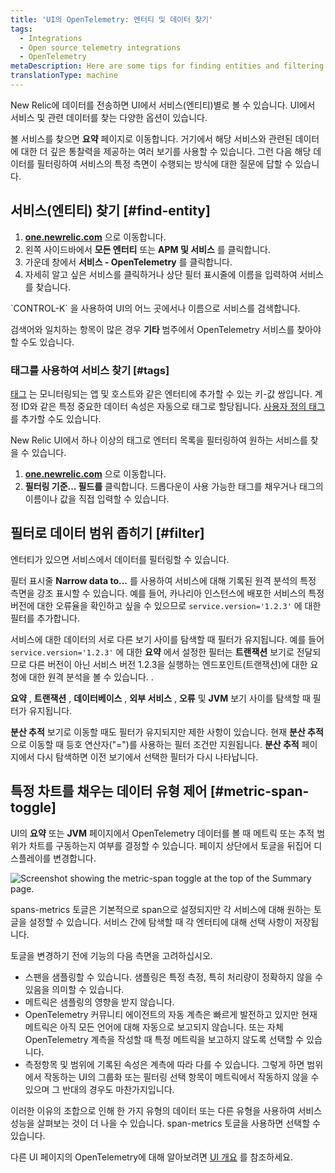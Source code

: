 ```yaml
---
title: 'UI의 OpenTelemetry: 엔터티 및 데이터 찾기'
tags:
  - Integrations
  - Open source telemetry integrations
  - OpenTelemetry
metaDescription: Here are some tips for finding entities and filtering data in the New Relic UI.
translationType: machine
---
```



New Relic에 데이터를 전송하면 UI에서 서비스(엔티티)별로 볼 수 있습니다. UI에서 서비스 및 관련 데이터를 찾는 다양한 옵션이 있습니다.

볼 서비스를 찾으면 **요약** 페이지로 이동합니다. 거기에서 해당 서비스와 관련된 데이터에 대한 더 깊은 통찰력을 제공하는 여러 보기를 사용할 수 있습니다. 그런 다음 해당 데이터를 필터링하여 서비스의 특정 측면이 수행되는 방식에 대한 질문에 답할 수 있습니다.

## 서비스(엔티티) 찾기 [#find-entity]

1. **[one.newrelic.com](https://one.newrelic.com)** 으로 이동합니다.
2. 왼쪽 사이드바에서 **모든 엔터티** 또는 **APM 및 서비스** 를 클릭합니다.
3. 가운데 창에서 **서비스 - OpenTelemetry** 를 클릭합니다.
4. 자세히 알고 싶은 서비스를 클릭하거나 상단 필터 표시줄에 이름을 입력하여 서비스를 찾습니다.

<Callout variant="tip">
  `CONTROL-K` 을 사용하여 UI의 어느 곳에서나 이름으로 서비스를 검색합니다.

  검색어와 일치하는 항목이 많은 경우 **기타** 범주에서 OpenTelemetry 서비스를 찾아야 할 수도 있습니다.
</Callout>

### 태그를 사용하여 서비스 찾기 [#tags]

[태그](https://docs.newrelic.com/docs/new-relic-solutions/new-relic-one/core-concepts/use-tags-help-organize-find-your-data/) 는 모니터링되는 앱 및 호스트와 같은 엔터티에 추가할 수 있는 키-값 쌍입니다. 계정 ID와 같은 특정 중요한 데이터 속성은 자동으로 태그로 할당됩니다. [사용자 정의 태그](https://docs.newrelic.com/docs/more-integrations/open-source-telemetry-integrations/opentelemetry/best-practices/opentelemetry-best-practices-resources/tags) 를 추가할 수도 있습니다.

New Relic UI에서 하나 이상의 태그로 엔터티 목록을 필터링하여 원하는 서비스를 찾을 수 있습니다.

1. **[one.newrelic.com](https://one.newrelic.com)** 으로 이동합니다.
2. **필터링 기준... 필드를** 클릭합니다. 드롭다운이 사용 가능한 태그를 채우거나 태그의 이름이나 값을 직접 입력할 수 있습니다.

## 필터로 데이터 범위 좁히기 [#filter]

엔터티가 있으면 서비스에서 데이터를 필터링할 수 있습니다.

필터 표시줄 **Narrow data to...** 를 사용하여 서비스에 대해 기록된 원격 분석의 특정 측면을 강조 표시할 수 있습니다. 예를 들어, 카나리아 인스턴스에 배포한 서비스의 특정 버전에 대한 오류율을 확인하고 싶을 수 있으므로 `service.version='1.2.3'` 에 대한 필터를 추가합니다.

서비스에 대한 데이터의 서로 다른 보기 사이를 탐색할 때 필터가 유지됩니다. 예를 들어 `service.version='1.2.3'` 에 대한 **요약** 에서 설정한 필터는 **트랜잭션** 보기로 전달되므로 다른 버전이 아닌 서비스 버전 1.2.3을 실행하는 엔드포인트(트랜잭션)에 대한 요청에 대한 원격 분석을 볼 수 있습니다. .

**요약** , **트랜잭션** , **데이터베이스** , **외부 서비스** , **오류** 및 **JVM** 보기 사이를 탐색할 때 필터가 유지됩니다.

**분산 추적** 보기로 이동할 때도 필터가 유지되지만 제한 사항이 있습니다. 현재 **분산 추적** 으로 이동할 때 등호 연산자("=")를 사용하는 필터 조건만 지원됩니다. **분산 추적** 페이지에서 다시 탐색하면 이전 보기에서 선택한 필터가 다시 나타납니다.

## 특정 차트를 채우는 데이터 유형 제어 [#metric-span-toggle]

UI의 **요약** 또는 **JVM** 페이지에서 OpenTelemetry 데이터를 볼 때 메트릭 또는 추적 범위가 차트를 구동하는지 여부를 결정할 수 있습니다. 페이지 상단에서 토글을 뒤집어 디스플레이를 변경합니다.

<img
  title="Screenshot showing the metric-span toggle at the top of the Summary page."
  alt="Screenshot showing the metric-span toggle at the top of the Summary page."
  src={metricSpanToggleSummary}
/>

spans-metrics 토글은 기본적으로 span으로 설정되지만 각 서비스에 대해 원하는 토글을 설정할 수 있습니다. 서비스 간에 탐색할 때 각 엔터티에 대해 선택 사항이 저장됩니다.

토글을 변경하기 전에 기능의 다음 측면을 고려하십시오.

* 스팬을 샘플링할 수 있습니다. 샘플링은 특정 측정, 특히 처리량이 정확하지 않을 수 있음을 의미할 수 있습니다.
* 메트릭은 샘플링의 영향을 받지 않습니다.
* OpenTelemetry 커뮤니티 에이전트의 자동 계측은 빠르게 발전하고 있지만 현재 메트릭은 아직 모든 언어에 대해 자동으로 보고되지 않습니다. 또는 자체 OpenTelemetry 계측을 작성할 때 특정 메트릭을 보고하지 않도록 선택할 수 있습니다.
* 측정항목 및 범위에 기록된 속성은 계측에 따라 다를 수 있습니다. 그렇게 하면 범위에서 작동하는 UI의 그룹화 또는 필터링 선택 항목이 메트릭에서 작동하지 않을 수 있으며 그 반대의 경우도 마찬가지입니다.

이러한 이유의 조합으로 인해 한 가지 유형의 데이터 또는 다른 유형을 사용하여 서비스 성능을 살펴보는 것이 더 나을 수 있습니다. span-metrics 토글을 사용하면 선택할 수 있습니다.

다른 UI 페이지의 OpenTelemetry에 대해 알아보려면 [UI 개요](/docs/more-integrations/open-source-telemetry-integrations/opentelemetry/view-your-data/opentelemetry-view-your-data) 를 참조하세요.